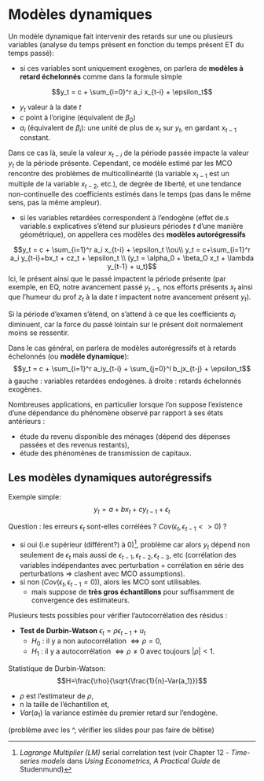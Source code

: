 # Modèles dynamiques {#mod-dyn}

Un modèle dynamique fait intervenir des retards sur une ou plusieurs variables (analyse du temps présent en fonction du temps présent ET du temps passé):

* si ces variables sont uniquement exogènes, on parlera de **modèles à retard échelonnés** comme dans la formule simple

$$y_t = c + \sum_{i=0}^r a_i x_{t-i} + \epsilon_t$$

  * $y_t$ valeur à la date $t$
  * $c$ point à l'origine (équivalent de $\beta_0$)
  * $a_i$ (équivalent de $\beta_i$): une unité de plus de $x_{t}$ sur $y_t$, en gardant $x_{t-1}$ constant.

Dans ce cas là, seule la valeur $x_{t-i}$ de la période passée impacte la valeur $y_t$ de la période présente. Cependant, ce modèle estimé par les MCO rencontre des problèmes de multicollinéarité (la variable $x_{t-1}$ est un multiple de la variable $x_{t-2}$, etc.), de degrée de liberté, et une tendance non-continuelle des coefficients estimés dans le temps (pas dans le même sens, pas la même ampleur).

* si les variables retardées correspondent à l'endogène (effet de.s variable.s explicatives s'étend sur plusieurs périodes $t$ d'une manière géométrique), on appellera ces modèles des **modèles autorégressifs**

$$y_t = c + \sum_{i=1}^r a_i x_{t-i} + \epsilon_t \\ou\\ y_t = c+\sum_{i=1}^r a_i y_{t-i}+bx_t + cz_t + \epsilon_t \\ (y_t = \alpha_0 + \beta_O x_t + \lambda y_{t-1} + u_t)$$
Ici, le présent ainsi que le passé impactent la période présente (par exemple, en EQ, notre avancement passé $y_{t-1}$, nos efforts présents $x_t$ ainsi que l'humeur du prof $z_t$ à la date $t$ impactent notre avancement présent $y_t$).

Si la période d'examen s'étend, on s'attend à ce que les coefficients $a_i$ diminuent, car la force du passé lointain sur le présent doit normalement moins se ressentir.

Dans le cas général, on parlera de modèles autorégressifs et à retards échelonnés (ou **modèle dynamique**):
$$y_t = c + \sum_{i=1}^r a_iy_{t-i} + \sum_{j=0}^l b_jx_{t-j} + \epsilon_t$$
à gauche : variables retardées endogènes.
à droite : retards échelonnés exogènes.

Nombreuses applications, en particulier lorsque l'on suppose l'existence d'une dépendance du phénomène observé par rapport à ses états antérieurs :

- étude du revenu disponible des ménages (dépend des dépenses passées et des revenus restants),
- étude des phénomènes de transmission de capitaux.

## Les modèles dynamiques autorégressifs
Exemple simple:
$$y_t = a + bx_t + cy_{t-1} + \epsilon_t$$

Question : les erreurs $\epsilon_t$ sont-elles corrélées ? $Cov(\epsilon_t,\epsilon_{t-1} <> 0)$ ?

- si oui (i.e supérieur (différent?) à 0)[^2], problème car alors $y_t$ dépend non seulement de $\epsilon_t$ mais aussi de $\epsilon_{t-1},\epsilon_{t-2},\epsilon_{t-3}$, etc (corrélation des variables indépendantes avec perturbation + corrélation en série des perturbations => clashent avec MCO assumptions). 
- si non ($Cov(\epsilon_t,\epsilon_{t-1}= 0)$), alors les MCO sont utilisables.
  - mais suppose de **très gros échantillons** pour suffisamment de convergence des estimateurs.
  
Plusieurs tests possibles pour vérifier l'autocorrélation des résidus :

- **Test de Durbin-Watson** $\epsilon_t = \rho \epsilon_{t-1} + u_t$
  - $H_0$ : il y a non autocorrélation $\Leftrightarrow \rho=0$,
  - $H_1$ : il y a autocorrélation $\Leftrightarrow \rho \neq 0$ avec toujours $|\rho| < 1$.
  
Statistique de Durbin-Watson:
  $$H=\frac{\rho}{\sqrt{\frac{1}{n}-Var(a_1)}}$$
  
  * $\rho$ est l'estimateur de $\rho$, 
  * n la taille de l'échantillon et,
  * $Var(a_1)$ la variance estimée du premier retard sur l'endogène.
  
(problème avec les ^, vérifier les slides pour pas faire de bêtise)

[^2]: *Lagrange Multiplier (LM)* serial correlation test (voir Chapter 12 - *Time-series models* dans *Using Econometrics, A Practical Guide* de Studenmund)